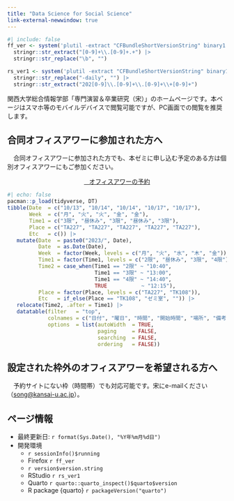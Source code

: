 ```yaml
---
title: "Data Science for Social Science"
link-external-newwindow: true
---
```


```r
#| include: false
ff_ver <- system('plutil -extract "CFBundleShortVersionString" binary1 /Applications/Firefox.app/Contents/Info.plist -o -', intern = TRUE) |>
  stringr::str_extract("[0-9]+\\.[0-9]+.+") |>
  stringr::str_replace("\b", "")

rs_ver1 <- system('plutil -extract "CFBundleShortVersionString" binary1 /Applications/RStudio.app/Contents/Info.plist -o -', intern = TRUE) |>
  stringr::str_replace("-daily", "") |>
  stringr::str_extract("202[0-9]\\.[0-9]+\\.[0-9]+\\+[0-9]+")
```

関西大学総合情報学部「専門演習＆卒業研究（宋）」のホームページです。本ページはスマホ等のモバイルデバイスで閲覧可能ですが、PC画面での閲覧を推奨します。

:::{.callout-important}
## 合同オフィスアワーに参加された方へ

　合同オフィスアワーに参加された方でも、本ゼミに申し込む予定のある方は個別オフィスアワーにもご参加ください。
:::

<center><a href="https://airrsv.net/song2022/calendar" class="btn btn-info btn-lg" target="_blank" role="button"><i class="bi bi-calendar-check"></i>&nbsp;&nbsp;&nbsp;オフィスアワーの予約</a></center>

```r
#| echo: false
pacman::p_load(tidyverse, DT)
tibble(Date  = c("10/13", "10/14", "10/14", "10/17", "10/17"),
       Week  = c("月", "火", "火", "金", "金"),
       Time1 = c("3限", "昼休み", "3限", "昼休み", "3限"),
       Place = c("TA227", "TA227", "TA227", "TA227", "TA227"),
       Etc   = c()) |> 
   mutate(Date  = paste0("2023/", Date),
          Date  = as.Date(Date),
          Week  = factor(Week, levels = c("月", "火", "水", "木", "金")),
          Time1 = factor(Time1, levels = c("2限", "昼休み", "3限", "4限")),
          Time2 = case_when(Time1 == "2限" ~ "10:40",
                            Time1 == "3限" ~ "13:00",
                            Time1 == "4限" ~ "14:40",
                            TRUE           ~ "12:15"),
          Place = factor(Place, levels = c("TA227", "TK108")),
          Etc   = if_else(Place == "TK108", "ゼミ室", "")) |> 
   relocate(Time2, .after = Time1) |> 
   datatable(filter   = "top",
             colnames = c("日付", "曜日", "時間", "開始時間", "場所", "備考"),
             options  = list(autoWidth  = TRUE,
                             paging     = FALSE,
                             searching  = FALSE,
                             ordering   = FALSE))
```

:::{.callout-important}
## 設定された枠外のオフィスアワーを希望される方へ

　予約サイトにない枠（時間帯）でも対応可能です。宋にe-mailください（<song@kansai-u.ac.jp>）。
:::

:::{.callout-note}
## ページ情報

* 最終更新日: `r format(Sys.Date(), "%Y年%m月%d日")`
* 開発環境
   * `r sessionInfo()$running`
   * Firefox `r ff_ver`
   * `r version$version.string`
   * RStudio `r rs_ver1`
   * Quarto `r quarto::quarto_inspect()$quarto$version`
   * R package {quarto} `r packageVersion("quarto")`
:::
